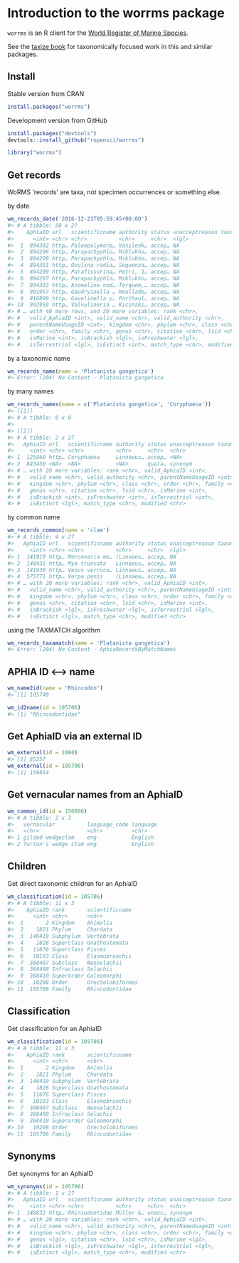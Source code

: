 <!--
%\VignetteEngine{knitr::knitr}
%\VignetteIndexEntry{Introduction to the worrms package}
%\VignetteEncoding{UTF-8}
-->



Introduction to the worrms package
==================================

`worrms` is an R client for the [World Register of Marine Species](http://www.marinespecies.org/).

See the [taxize book](https://ropenscilabs.github.io/taxize-book/) for taxonomically focused work
in this and similar packages.

## Install

Stable version from CRAN


```r
install.packages("worrms")
```

Development version from GitHub


```r
install.packages("devtools")
devtools::install_github("ropensci/worrms")
```


```r
library("worrms")
```

## Get records

WoRMS 'records' are taxa, not specimen occurrences or something else.

by date


```r
wm_records_date('2016-12-23T05:59:45+00:00')
#> # A tibble: 50 x 27
#>    AphiaID url   scientificname authority status unacceptreason taxonRankID
#>      <int> <chr> <chr>          <chr>     <chr>  <lgl>                <int>
#>  1  894302 http… Paleopolymorp… Vasilenk… accep… NA                     220
#>  2  894296 http… Parapachyphlo… Miklukho… accep… NA                     220
#>  3  894298 http… Parapachyphlo… Miklukho… accep… NA                     220
#>  4  894301 http… Ovulina radia… Seguenza… accep… NA                     220
#>  5  894299 http… Parafissurina… Petri, 1… accep… NA                     220
#>  6  894297 http… Parapachyphlo… Miklukho… accep… NA                     220
#>  7  894303 http… Anomalina nod… Terquem,… accep… NA                     220
#>  8  901957 http… Gaudryinella … Moullade… accep… NA                     220
#>  9  916899 http… Gavelinella p… Porthaul… accep… NA                     220
#> 10  902959 http… Valvulineria … Kicinski… accep… NA                     220
#> # … with 40 more rows, and 20 more variables: rank <chr>,
#> #   valid_AphiaID <int>, valid_name <chr>, valid_authority <chr>,
#> #   parentNameUsageID <int>, kingdom <chr>, phylum <chr>, class <chr>,
#> #   order <chr>, family <chr>, genus <chr>, citation <chr>, lsid <chr>,
#> #   isMarine <int>, isBrackish <lgl>, isFreshwater <lgl>,
#> #   isTerrestrial <lgl>, isExtinct <int>, match_type <chr>, modified <chr>
```

by a taxonomic name


```r
wm_records_name(name = 'Platanista gangetica')
#> Error: (204) No Content - Platanista gangetica
```

by many names


```r
wm_records_names(name = c('Platanista gangetica', 'Coryphaena'))
#> [[1]]
#> # A tibble: 0 x 0
#> 
#> [[2]]
#> # A tibble: 2 x 27
#>   AphiaID url   scientificname authority status unacceptreason taxonRankID
#>     <int> <chr> <chr>          <chr>     <chr>  <chr>                <int>
#> 1  125960 http… Coryphaena     Linnaeus… accep… <NA>                   180
#> 2  843430 <NA>  <NA>           <NA>      quara… synonym                 NA
#> # … with 20 more variables: rank <chr>, valid_AphiaID <int>,
#> #   valid_name <chr>, valid_authority <chr>, parentNameUsageID <int>,
#> #   kingdom <chr>, phylum <chr>, class <chr>, order <chr>, family <chr>,
#> #   genus <chr>, citation <chr>, lsid <chr>, isMarine <int>,
#> #   isBrackish <int>, isFreshwater <int>, isTerrestrial <int>,
#> #   isExtinct <lgl>, match_type <chr>, modified <chr>
```

by common name


```r
wm_records_common(name = 'clam')
#> # A tibble: 4 x 27
#>   AphiaID url   scientificname authority status unacceptreason taxonRankID
#>     <int> <chr> <chr>          <chr>     <chr>  <lgl>                <int>
#> 1  141919 http… Mercenaria me… (Linnaeu… accep… NA                     220
#> 2  140431 http… Mya truncata   Linnaeus… accep… NA                     220
#> 3  141936 http… Venus verruco… Linnaeus… accep… NA                     220
#> 4  575771 http… Verpa penis    (Linnaeu… accep… NA                     220
#> # … with 20 more variables: rank <chr>, valid_AphiaID <int>,
#> #   valid_name <chr>, valid_authority <chr>, parentNameUsageID <int>,
#> #   kingdom <chr>, phylum <chr>, class <chr>, order <chr>, family <chr>,
#> #   genus <chr>, citation <chr>, lsid <chr>, isMarine <int>,
#> #   isBrackish <lgl>, isFreshwater <lgl>, isTerrestrial <lgl>,
#> #   isExtinct <lgl>, match_type <chr>, modified <chr>
```

using the TAXMATCH algorithm


```r
wm_records_taxamatch(name = 'Platanista gangetica')
#> Error: (204) No Content - AphiaRecordsByMatchNames
```

## APHIA ID <--> name


```r
wm_name2id(name = "Rhincodon")
#> [1] 105749
```


```r
wm_id2name(id = 105706)
#> [1] "Rhincodontidae"
```

## Get AphiaID via an external ID


```r
wm_external(id = 1080)
#> [1] 85257
wm_external(id = 105706)
#> [1] 159854
```

## Get vernacular names from an AphiaID


```r
wm_common_id(id = 156806)
#> # A tibble: 2 x 3
#>   vernacular          language_code language
#>   <chr>               <chr>         <chr>   
#> 1 gilded wedgeclam    eng           English 
#> 2 Turton's wedge clam eng           English
```

## Children

Get direct taxonomic children for an AphiaID


```r
wm_classification(id = 105706)
#> # A tibble: 11 x 3
#>    AphiaID rank       scientificname  
#>      <int> <chr>      <chr>           
#>  1       2 Kingdom    Animalia        
#>  2    1821 Phylum     Chordata        
#>  3  146419 Subphylum  Vertebrata      
#>  4    1828 Superclass Gnathostomata   
#>  5   11676 Superclass Pisces          
#>  6   10193 Class      Elasmobranchii  
#>  7  368407 Subclass   Neoselachii     
#>  8  368408 Infraclass Selachii        
#>  9  368410 Superorder Galeomorphi     
#> 10   10208 Order      Orectolobiformes
#> 11  105706 Family     Rhincodontidae
```

## Classification

Get classification for an AphiaID


```r
wm_classification(id = 105706)
#> # A tibble: 11 x 3
#>    AphiaID rank       scientificname  
#>      <int> <chr>      <chr>           
#>  1       2 Kingdom    Animalia        
#>  2    1821 Phylum     Chordata        
#>  3  146419 Subphylum  Vertebrata      
#>  4    1828 Superclass Gnathostomata   
#>  5   11676 Superclass Pisces          
#>  6   10193 Class      Elasmobranchii  
#>  7  368407 Subclass   Neoselachii     
#>  8  368408 Infraclass Selachii        
#>  9  368410 Superorder Galeomorphi     
#> 10   10208 Order      Orectolobiformes
#> 11  105706 Family     Rhincodontidae
```

## Synonyms

Get synonyms for an AphiaID


```r
wm_synonyms(id = 105706)
#> # A tibble: 1 x 27
#>   AphiaID url   scientificname authority status unacceptreason taxonRankID
#>     <int> <chr> <chr>          <chr>     <chr>  <chr>                <int>
#> 1  148832 http… Rhiniodontidae Müller &… unacc… synonym                140
#> # … with 20 more variables: rank <chr>, valid_AphiaID <int>,
#> #   valid_name <chr>, valid_authority <chr>, parentNameUsageID <int>,
#> #   kingdom <chr>, phylum <chr>, class <chr>, order <chr>, family <chr>,
#> #   genus <lgl>, citation <chr>, lsid <chr>, isMarine <lgl>,
#> #   isBrackish <lgl>, isFreshwater <lgl>, isTerrestrial <lgl>,
#> #   isExtinct <lgl>, match_type <chr>, modified <chr>
```

